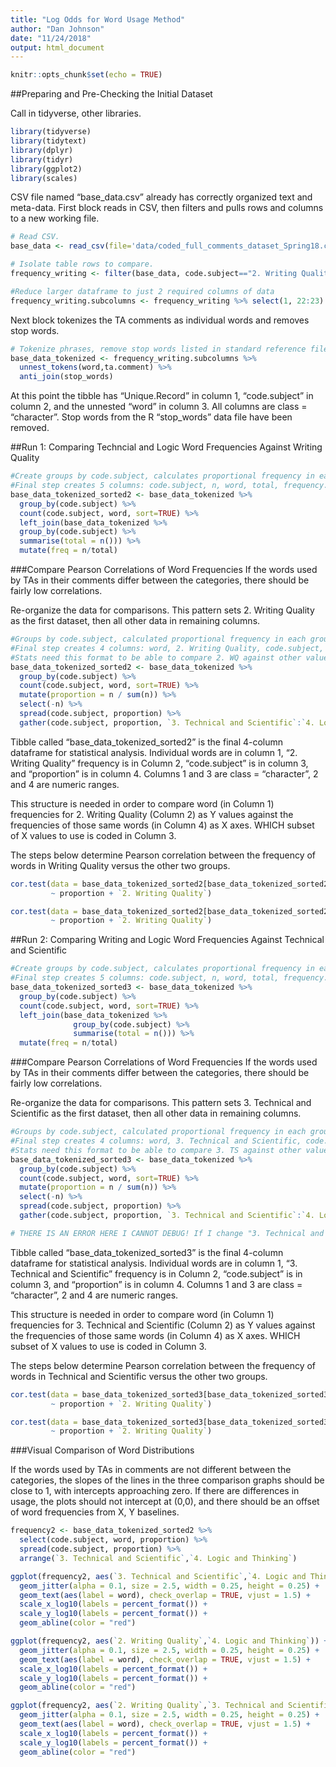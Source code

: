 ```yaml
---
title: "Log Odds for Word Usage Method"
author: "Dan Johnson"
date: "11/24/2018"
output: html_document
---
```


```r
knitr::opts_chunk$set(echo = TRUE)
```

##Preparing and Pre-Checking the Initial Dataset

Call in tidyverse, other libraries.
```r
library(tidyverse)
library(tidytext)
library(dplyr)
library(tidyr)
library(ggplot2)
library(scales)
```

CSV file named "base_data.csv" already has correctly organized text and meta-data. First block reads in CSV, then filters and pulls rows and columns to a new working file.

```r
# Read CSV.
base_data <- read_csv(file='data/coded_full_comments_dataset_Spring18.csv')

# Isolate table rows to compare.
frequency_writing <- filter(base_data, code.subject=="2. Writing Quality"|code.subject=="3. Technical and Scientific"|code.subject=="4. Logic and Thinking")

#Reduce larger dataframe to just 2 required columns of data  
frequency_writing.subcolumns <- frequency_writing %>% select(1, 22:23)
```

Next block tokenizes the TA comments as individual words and removes stop words.

```r
# Tokenize phrases, remove stop words listed in standard reference file.
base_data_tokenized <- frequency_writing.subcolumns %>% 
  unnest_tokens(word,ta.comment) %>% 
  anti_join(stop_words)
```

At this point the tibble has "Unique.Record" in column 1, "code.subject" in column 2, and the unnested "word" in column 3. All columns are class = "character". Stop words from the R "stop_words" data file have been removed.

##Run 1: Comparing Techncial and Logic Word Frequencies Against Writing Quality

```r
#Create groups by code.subject, calculates proportional frequency in each group.
#Final step creates 5 columns: code.subject, n, word, total, frequency.
base_data_tokenized_sorted2 <- base_data_tokenized %>% 
  group_by(code.subject) %>%
  count(code.subject, word, sort=TRUE) %>% 
  left_join(base_data_tokenized %>% 
  group_by(code.subject) %>% 
  summarise(total = n())) %>%
  mutate(freq = n/total)
```


###Compare Pearson Correlations of Word Frequencies
If the words used by TAs in their comments differ between the categories, there should be fairly low correlations.

Re-organize the data for comparisons. This pattern sets 2. Writing Quality as the first dataset, then all other data in remaining columns.
```r
#Groups by code.subject, calculated proportional frequency in each group.
#Final step creates 4 columns: word, 2. Writing Quality, code.subject, proportion
#Stats need this format to be able to compare 2. WQ against other values.
base_data_tokenized_sorted2 <- base_data_tokenized %>% 
  group_by(code.subject) %>%
  count(code.subject, word, sort=TRUE) %>% 
  mutate(proportion = n / sum(n)) %>% 
  select(-n) %>% 
  spread(code.subject, proportion) %>% 
  gather(code.subject, proportion, `3. Technical and Scientific`:`4. Logic and Thinking`)
```

Tibble called "base_data_tokenized_sorted2" is the final 4-column dataframe for statistical analysis. Individual words are in column 1, "2. Writing Quality" frequency is in Column 2, "code.subject" is in column 3, and "proportion" is in column 4. Columns 1 and 3 are class = "character", 2 and 4 are numeric ranges. 

This structure is needed in order to compare word (in Column 1) frequencies for 2. Writing Quality (Column 2) as Y values against the frequencies of those same words (in Column 4) as X axes. WHICH subset of X values to use is coded in Column 3.

The steps below determine Pearson correlation between the frequency of words in Writing Quality versus the other two groups.

```r
cor.test(data = base_data_tokenized_sorted2[base_data_tokenized_sorted2$code.subject == "3. Technical and Scientific",], 
         ~ proportion + `2. Writing Quality`)
```

```r
cor.test(data = base_data_tokenized_sorted2[base_data_tokenized_sorted2$code.subject == "4. Logic and Thinking",], 
         ~ proportion + `2. Writing Quality`)
```



##Run 2: Comparing Writing and Logic Word Frequencies Against Technical and Scientific

```r
#Create groups by code.subject, calculates proportional frequency in each group.
#Final step creates 5 columns: code.subject, n, word, total, frequency.
base_data_tokenized_sorted3 <- base_data_tokenized %>% 
  group_by(code.subject) %>%
  count(code.subject, word, sort=TRUE) %>% 
  left_join(base_data_tokenized %>% 
              group_by(code.subject) %>% 
              summarise(total = n())) %>%
  mutate(freq = n/total)
```


###Compare Pearson Correlations of Word Frequencies
If the words used by TAs in their comments differ between the categories, there should be fairly low correlations.

Re-organize the data for comparisons. This pattern sets 3. Technical and Scientific as the first dataset, then all other data in remaining columns.
```r
#Groups by code.subject, calculated proportional frequency in each group.
#Final step creates 4 columns: word, 3. Technical and Scientific, code.subject, proportion
#Stats need this format to be able to compare 3. TS against other values.
base_data_tokenized_sorted3 <- base_data_tokenized %>% 
  group_by(code.subject) %>%
  count(code.subject, word, sort=TRUE) %>% 
  mutate(proportion = n / sum(n)) %>% 
  select(-n) %>% 
  spread(code.subject, proportion) %>% 
  gather(code.subject, proportion, `3. Technical and Scientific`:`4. Logic and Thinking`)

# THERE IS AN ERROR HERE I CANNOT DEBUG! If I change "3. Technical and Scientific"  to "2. Writing Quality", the structure of the tibble breaks. It goes from the correctly sorted 4 columns to incorrectly sorted 3 columns. It is NOT A TYPO; I cannot use a different order, or any other format. 

```



Tibble called "base_data_tokenized_sorted3" is the final 4-column dataframe for statistical analysis. Individual words are in column 1, "3. Technical and Scientific" frequency is in Column 2, "code.subject" is in column 3, and "proportion" is in column 4. Columns 1 and 3 are class = "character", 2 and 4 are numeric ranges. 

This structure is needed in order to compare word (in Column 1) frequencies for 3. Technical and Scientific (Column 2) as Y values against the frequencies of those same words (in Column 4) as X axes. WHICH subset of X values to use is coded in Column 3.

The steps below determine Pearson correlation between the frequency of words in Technical and Scientific versus the other two groups.

```r
cor.test(data = base_data_tokenized_sorted3[base_data_tokenized_sorted3$code.subject == "3. Technical and Scientific",], 
         ~ proportion + `2. Writing Quality`)
```

```r
cor.test(data = base_data_tokenized_sorted3[base_data_tokenized_sorted3$code.subject == "4. Logic and Thinking",], 
         ~ proportion + `2. Writing Quality`)
```







###Visual Comparison of Word Distributions 

If the words used by TAs in comments are not different between the categories, the slopes of the lines in the three comparison graphs should be close to 1, with intercepts approaching zero. If there are differences in usage, the plots should not intercept at (0,0), and there should be an offset of word frequencies from X, Y baselines.

```r
frequency2 <- base_data_tokenized_sorted2 %>% 
  select(code.subject, word, proportion) %>% 
  spread(code.subject, proportion) %>%
  arrange(`3. Technical and Scientific`,`4. Logic and Thinking`)
```

```r
ggplot(frequency2, aes(`3. Technical and Scientific`,`4. Logic and Thinking`)) +
  geom_jitter(alpha = 0.1, size = 2.5, width = 0.25, height = 0.25) +
  geom_text(aes(label = word), check_overlap = TRUE, vjust = 1.5) +
  scale_x_log10(labels = percent_format()) +
  scale_y_log10(labels = percent_format()) +
  geom_abline(color = "red")
```

```r
ggplot(frequency2, aes(`2. Writing Quality`,`4. Logic and Thinking`)) +
  geom_jitter(alpha = 0.1, size = 2.5, width = 0.25, height = 0.25) +
  geom_text(aes(label = word), check_overlap = TRUE, vjust = 1.5) +
  scale_x_log10(labels = percent_format()) +
  scale_y_log10(labels = percent_format()) +
  geom_abline(color = "red")
```

```r
ggplot(frequency2, aes(`2. Writing Quality`,`3. Technical and Scientific`)) +
  geom_jitter(alpha = 0.1, size = 2.5, width = 0.25, height = 0.25) +
  geom_text(aes(label = word), check_overlap = TRUE, vjust = 1.5) +
  scale_x_log10(labels = percent_format()) +
  scale_y_log10(labels = percent_format()) +
  geom_abline(color = "red")
```





